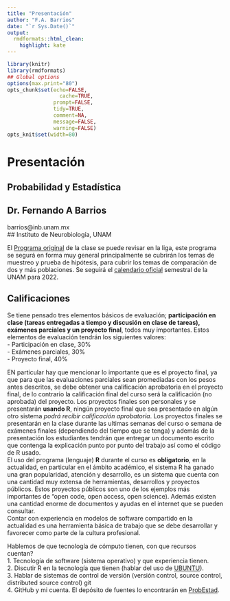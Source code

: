 ```yaml
---
title: "Presentación"
author: "F.A. Barrios"
date: "`r Sys.Date()`"
output:
  rmdformats::html_clean:
    highlight: kate
---
```



```r
library(knitr)
library(rmdformats)
## Global options
options(max.print="80")
opts_chunk$set(echo=FALSE,
	             cache=TRUE,
               prompt=FALSE,
               tidy=TRUE,
               comment=NA,
               message=FALSE,
               warning=FALSE)
opts_knit$set(width=80)
```
# Presentación  
## Probabilidad y Estadística  
## Dr. Fernando A Barrios  
barrios@inb.unam.mx  
## Instituto de Neurobiología, UNAM  

El [Programa original](https://fabarrios.github.io/ProbEstad/ProgramaOriginal.pdf)
de la clase se puede revisar en la liga, este programa se segurá en forma muy general
principalmente se cubrirán los temas de muestreo y prueba de hipótesis, para cubrir los
temas de comparación de dos y más poblaciones.  Se seguirá el [calendario oficial](https://fabarrios.github.io/ProbEstad/calendario_semestral2022.pdf) semestral de la
UNAM para 2022.  

## Calificaciones  

Se tiene pensado tres elementos básicos de evaluación; **participación en clase (tareas entregadas a tiempo y discusión en clase de tareas), exámenes parciales y un proyecto final**, todos muy importantes. Estos elementos de evaluación tendrán los siguientes valores:  
- Participación en clase, 30%  
- Exámenes parciales, 30%  
- Proyecto final, 40%  

EN particular hay que mencionar lo importante que es el proyecto final, ya que para que las evaluaciones parciales sean promediadas con los pesos antes descritos, se debe obtener una calificación aprobatoria en el proyecto final, de lo contrario la calificación final del curso será la calificación (no aprobada) del proyecto.  Los proyectos finales son personales y se presentarán **usando R**, ningún proyecto final que sea presentado en algún otro sistema *podrá recibir calificación aprobatoria*.  Los proyectos finales se presentarán en la clase durante las ultimas semanas del curso o semana de exámenes finales (dependiendo del tiempo que se tenga) y además de la presentación los estudiantes tendrán que entregar un documento escrito que contenga la explicación punto por punto del trabajo así como el código de R usado.  
El uso del programa (lenguaje) **R** durante el curso es **obligatorio**, en la actualidad, en particular en el ámbito académico, el sistema R ha ganado una gran popularidad, atención y desarrollo, es un sistema que cuenta con una cantidad muy extensa de herramientas, desarrollos y proyectos públicos.  Estos proyectos públicos son uno de los ejemplos más importantes de "open code, open access, open science).  Además existen una cantidad enorme de documentos y ayudas en el internet que se pueden consultar.  
Contar con experiencia en modelos de software compartido en la actualidad es una herramienta básica de trabajo que se debe desarrollar y favorecer como parte de la cultura profesional.  

Hablemos de que tecnología de cómputo tienen, con que recursos cuentan?    
1. Tecnología de software (sistema operativo) y que experiencia tienen.  
2. Discutir R en la tecnología que tienen (hablar del uso de [UBUNTU](https://ubuntu.com/)).  
3. Hablar de sistemas de control de versión (versión control, source control, distributed source control) git  
4. GitHub y mi cuenta. El depósito de fuentes lo encontrarán en [ProbEstad](https://fabarrios.github.io/ProbEstad/).  
